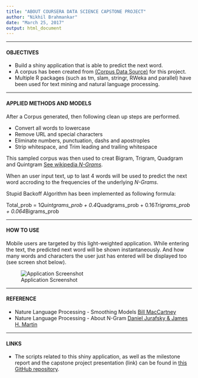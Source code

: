 ```yaml
---
title: "ABOUT COURSERA DATA SCIENCE CAPSTONE PROJECT"
author: "Nikhil Brahmankar"
date: "March 25, 2017"
output: html_document
---
```


******

#### OBJECTIVES

* Build a shiny application that is able to predict the next word.  
* A corpus has been created from [(Corpus Data Source)](https://d396qusza40orc.cloudfront.net/dsscapstone/dataset/Coursera-SwiftKey.zip) for this project. 
* Multiple R packages (such as tm, slam, stringr, RWeka and parallel) have been used for text mining and natural language processing.

******

#### APPLIED METHODS AND MODELS

After a Corpus generated, then following clean up steps are performed.  
  
  * Convert all words to lowercase
  * Remove URL and special characters
  * Eliminate numbers, punctuation, dashs and apostroples
  * Strip whitespace, and Trim leading and trailing whitespace

This sampled corpus was then used to creat Bigram, Trigram, Quadgram and Quintgram [See wikipedia *N-Grams*](http://en.wikipedia.org/wiki/N-gram). 

When an user input text, up to last 4 words will be used to predict the next word accroding to the frequencies of the underlying *N-Grams*. 

Stupid Backoff Algorithm has been implemented as following formula:

Total_prob = 1*Quintgrams_prob + 0.4*Quadgrams_prob + 0.16*Trigrams_prob + 0.064*Bigrams_prob 

******

#### HOW TO USE

Mobile users are targeted by this light-weighted application. While entering the text, the predicted next word will be shown instantaneously. And how many words and characters the user just has entered will be displayed too (see screen shot below).

![Application Screenshot](screen.png)

******

#### REFERENCE

* Nature Language Processing - Smoothing Models [Bill MacCartney](http://nlp.stanford.edu/~wcmac/papers/20050421-smoothing-tutorial.pdf)  
* Nature Language Processing - About N-Gram [Daniel Jurafsky & James H. Martin](https://lagunita.stanford.edu/c4x/Engineering/CS-224N/asset/slp4.pdf)


******

#### LINKS

* The scripts related to this shiny application, as well as the milestone report and the capstone project presentation (link) can be found in [this GitHub repository](https://github.com/nbrahman/Coursera/tree/master/Data%20Science/10.%20Capstone%20Project).
